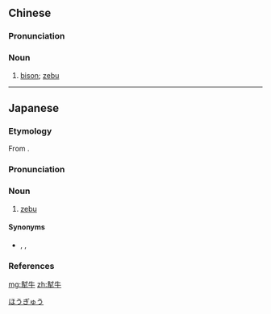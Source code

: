 ==Chinese==
{{zh-forms}}

===Pronunciation===
{{zh-pron
|m=fēngniú
|c=fung1 ngau4
|cat=n
}}

===Noun===
{{zh-noun}}

# [[bison]]; [[zebu]]

{{zh-cat|Bovines}}

----

==Japanese==
{{ja-kanjitab|ほう|ぎゅう|yomi=o}}

===Etymology===
From {{der|sort=ほうぎゅう|ja|ltc|犎牛|tr=pɨoŋ  ŋɨu}}.

===Pronunciation===
{{ja-pron|yomi=kanon|ほうぎゅう|acc=0|acc_ref=DJR}}

===Noun===
{{ja-noun|ほうぎゅう|hhira=ほうぎう}}

# [[zebu]]

====Synonyms====
* {{ja-r|瘤牛|こぶ.うし}}, {{ja-r|インド牛|インド.うし}}, {{ja-r|ゼブ}}

===References===
<references/>

[[Category:ja:Bovines|ほうぎゅう]]

[[mg:犎牛]]
[[zh:犎牛]]